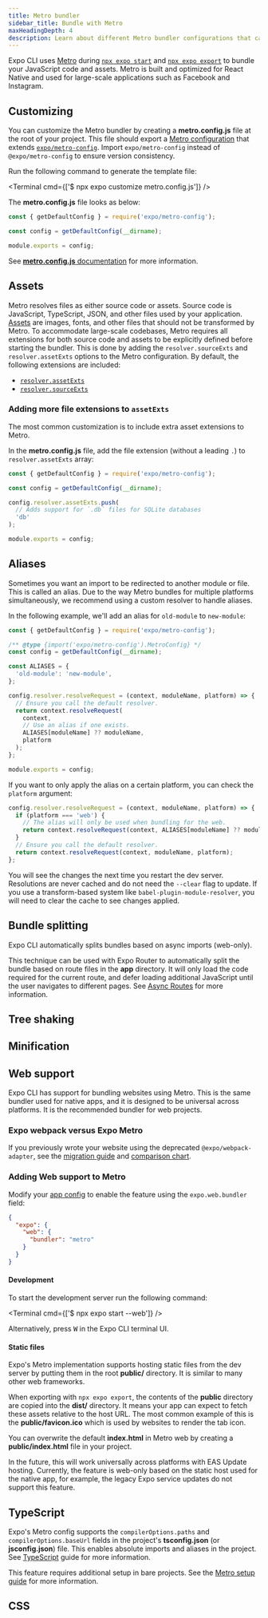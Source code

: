 ```yaml
---
title: Metro bundler
sidebar_title: Bundle with Metro
maxHeadingDepth: 4
description: Learn about different Metro bundler configurations that can be customized.
---
```




Expo CLI uses [Metro](https://metrobundler.dev/) during [`npx expo start`](/more/expo-cli/#develop) and [`npx expo export`](/more/expo-cli/#exporting) to bundle your JavaScript code and assets. Metro is built and optimized for React Native and used for large-scale applications such as Facebook and Instagram.

## Customizing

You can customize the Metro bundler by creating a **metro.config.js** file at the root of your project. This file should export a [Metro configuration](https://metrobundler.dev/docs/configuration/) that extends [`expo/metro-config`](https://github.com/expo/expo/tree/main/packages/@expo/metro-config). Import `expo/metro-config` instead of `@expo/metro-config` to ensure version consistency.

Run the following command to generate the template file:

<Terminal cmd={['$ npx expo customize metro.config.js']} />

The **metro.config.js** file looks as below:

```js metro.config.js
const { getDefaultConfig } = require('expo/metro-config');

const config = getDefaultConfig(__dirname);

module.exports = config;
```

See [**metro.config.js** documentation](https://metrobundler.dev/docs/configuration/) for more information.

## Assets

Metro resolves files as either source code or assets. Source code is JavaScript, TypeScript, JSON, and other files used by your application. [Assets](/develop/user-interface/assets/) are images, fonts, and other files that should not be transformed by Metro. To accommodate large-scale codebases, Metro requires all extensions for both source code and assets to be explicitly defined before starting the bundler. This is done by adding the `resolver.sourceExts` and `resolver.assetExts` options to the Metro configuration. By default, the following extensions are included:

- [`resolver.assetExts`](https://github.com/facebook/metro/blob/7028b7f51074f9ceef22258a8643d0f90de2388b/packages/metro-config/src/defaults/defaults.js#L15)
- [`resolver.sourceExts`](https://github.com/facebook/metro/blob/7028b7f51074f9ceef22258a8643d0f90de2388b/packages/metro-config/src/defaults/defaults.js#L53)

### Adding more file extensions to `assetExts`

The most common customization is to include extra asset extensions to Metro.

In the **metro.config.js** file, add the file extension (without a leading `.`) to `resolver.assetExts` array:

```js metro.config.js
const { getDefaultConfig } = require('expo/metro-config');

const config = getDefaultConfig(__dirname);

config.resolver.assetExts.push(
  // Adds support for `.db` files for SQLite databases
  'db'
);

module.exports = config;
```

## Aliases

Sometimes you want an import to be redirected to another module or file. This is called an alias. Due to the way Metro bundles for multiple platforms simultaneously, we recommend using a custom resolver to handle aliases.

In the following example, we'll add an alias for `old-module` to `new-module`:

```js metro.config.js
const { getDefaultConfig } = require('expo/metro-config');

/** @type {import('expo/metro-config').MetroConfig} */
const config = getDefaultConfig(__dirname);

const ALIASES = {
  'old-module': 'new-module',
};

config.resolver.resolveRequest = (context, moduleName, platform) => {
  // Ensure you call the default resolver.
  return context.resolveRequest(
    context,
    // Use an alias if one exists.
    ALIASES[moduleName] ?? moduleName,
    platform
  );
};

module.exports = config;
```

If you want to only apply the alias on a certain platform, you can check the `platform` argument:

```js metro.config.js
config.resolver.resolveRequest = (context, moduleName, platform) => {
  if (platform === 'web') {
    // The alias will only be used when bundling for the web.
    return context.resolveRequest(context, ALIASES[moduleName] ?? moduleName, platform);
  }
  // Ensure you call the default resolver.
  return context.resolveRequest(context, moduleName, platform);
};
```

You will see the changes the next time you restart the dev server. Resolutions are never cached and do not need the `--clear` flag to update. If you use a transform-based system like `babel-plugin-module-resolver`, you will need to clear the cache to see changes applied.

<BoxLink
  title="Customizing Metro resolution"
  description="Learn more about advanced Metro resolving in your project."
  href="/versions/latest/config/metro/#custom-resolving"
  Icon={BookOpen02Icon}
/>

## Bundle splitting

Expo CLI automatically splits bundles based on async imports (web-only).

This technique can be used with Expo Router to automatically split the bundle based on route files in the **app** directory. It will only load the code required for the current route, and defer loading additional JavaScript until the user navigates to different pages. See [Async Routes](/router/reference/async-routes) for more information.

## Tree shaking

<BoxLink
  title="Tree shaking"
  description="Learn about how Expo CLI optimizes production JavaScript bundles."
  href="/guides/tree-shaking/"
  Icon={BookOpen02Icon}
/>

## Minification

<BoxLink
  title="Minifying JavaScript"
  description="Learn about customizing the JavaScript minification process in Expo CLI with Metro bundler."
  href="/guides/minify/"
  Icon={BookOpen02Icon}
/>

## Web support

Expo CLI has support for bundling websites using Metro. This is the same bundler used for native apps, and it is designed to be universal across platforms. It is the recommended bundler for web projects.

### Expo webpack versus Expo Metro

If you previously wrote your website using the deprecated `@expo/webpack-adapter`, see the [migration guide](/router/migrate/from-expo-webpack) and [comparison chart](/router/migrate/from-expo-webpack#expo-cli).

### Adding Web support to Metro

Modify your [app config](/workflow/configuration) to enable the feature using the `expo.web.bundler` field:

```json app.json
{
  "expo": {
    "web": {
      "bundler": "metro"
    }
  }
}
```

#### Development

To start the development server run the following command:

<Terminal cmd={['$ npx expo start --web']} />

Alternatively, press <kbd>W</kbd> in the Expo CLI terminal UI.

#### Static files

Expo's Metro implementation supports hosting static files from the dev server by putting them in the root **public/** directory. It is similar to many other web frameworks.

When exporting with `npx expo export`, the contents of the **public** directory are copied into the **dist/** directory. It means your app can expect to fetch these assets relative to the host URL. The most common example of this is the **public/favicon.ico** which is used by websites to render the tab icon.

You can overwrite the default **index.html** in Metro web by creating a **public/index.html** file in your project.

In the future, this will work universally across platforms with EAS Update hosting. Currently, the feature is web-only based on the static host used for the native app, for example, the legacy Expo service updates do not support this feature.

## TypeScript

Expo's Metro config supports the `compilerOptions.paths` and `compilerOptions.baseUrl` fields in the project's **tsconfig.json** (or **jsconfig.json**) file. This enables absolute imports and aliases in the project. See [TypeScript](/guides/typescript) guide for more information.

This feature requires additional setup in bare projects. See the [Metro setup guide](/versions/latest/config/metro#bare-workflow-setup) for more information.

## CSS

<BoxLink
  title="Metro web CSS guide"
  description="Learn how to use CSS in websites that are bundled with Expo CLI and Metro bundler."
  href="/versions/latest/config/metro#css"
  Icon={BookOpen02Icon}
/>
